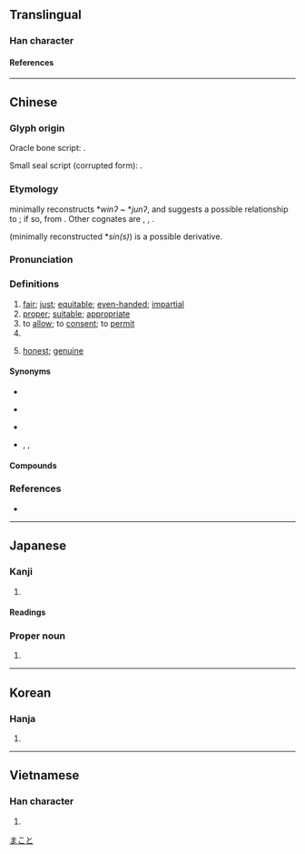 {{character info/new}}
==Translingual==

===Han character===
{{Han char|rn=10|rad=儿|as=02|sn=4|four=23210|canj=IHU|ids=⿱厶儿}}

====References====
{{Han ref|kx=0123.030|dkj=01338|dj=0258.010|hdz=10265.030|uh=5141}}

----

==Chinese==
{{zh-forms}}

===Glyph origin===
{{Han etym}}
Oracle bone script: {{liushu|p}}.

Small seal script (corrupted form): {{Han compound|以|alt1=㠯|儿|c1=p|c2=s|ls=psc}}.

===Etymology===
{{zh-ref|Schuessler (2007)}} minimally reconstructs *''winʔ'' ~ *''junʔ'', and suggests a possible relationship to {{cog|my|ယုံ||to believe}}; if so, from {{inh|zh|sit-pro|*yum||to believe}}. Other cognates are {{cog|csh|yón-é}}, {{cog|mrh|zó}}, {{cog|lhu|ʑo³¹}}. 

{{och-l|[[信]]}} (minimally reconstructed *''sin(s)'') is a possible derivative.

===Pronunciation===
{{zh-pron
|m=yǔn
|c=jyun4,wan5
|c-t=vun4
|mn=qz,tp,xm:ún/kh,zz:ín
|mn-t=rung2
|w=2yn
|mc=y
|oc=y
|cat=v,a,pn
}}

===Definitions===
{{zh-hanzi}}

# [[fair]]; [[just]]; [[equitable]]; [[even-handed]]; [[impartial]]
# [[proper]]; [[suitable]]; [[appropriate]]
# to [[allow]]; to [[consent]]; to [[permit]]
# {{surname|zh}}
# {{lb|zh|classical}} [[honest]]; [[genuine]]

====Synonyms====
* {{sense|fair}}
{{zh-syn-saurus|公正}}
* {{sense|proper}}
{{zh-syn-saurus|合適}}
* {{sense|to allow}}
{{zh-syn-saurus|允許}}
* {{sense|honest}} {{zh-l|誠實}}, {{zh-l|老實}}, {{zh-l|實在}}

====Compounds====
{{zh-der|不允|中允|依允|俞允|俯允|允准|允執其中|允執厥中|允婚|允從|允承|允文允武|允洽|允當|允許|允諾|公允|平允|慨允|慨然允諾|慨然應允|應允|明允|滿口應允|祝允明|答允|葷允|虞允文|面允}}

===References===
* {{R:yue:Hanzi}}

----

==Japanese==

===Kanji===
{{ja-kanji|grade=|rs=儿02}}

# {{rfdef|ja|sort=儿02}}

====Readings====
{{ja-readings
|on=いん
|kun=まこと-, ゆる-す, じょう-
|nanori=なり, や
}}

===Proper noun===
{{ja-pos|proper|まこと}}

# {{given name|ja|male}}

[[Category:Japanese male given names|まこと]]

----

==Korean==

===Hanja===
{{ko-hanja|윤}}

# {{rfdef|ko|sort=儿02}}

----

==Vietnamese==

===Han character===
{{vi-readings|reading=[[doãn]], [[duẫn]]|rs=儿02}}

# {{rfdef|vi|sort=儿02}}
